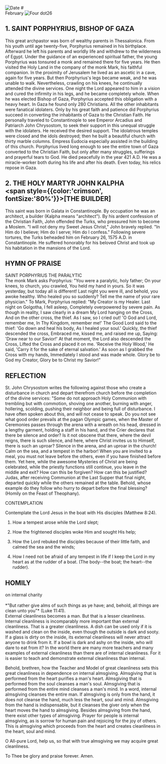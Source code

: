 
<RunningHead />
<Image src="/title-imprint.png" height={50} width={50} alt="Date" className="title-imprint"/>
# <div id="date">February <Image className="four-dot" src="/four-dot.png" height={15} width={15} alt="Four dot" />26</div>

## 1. SAINT PORPHYRIUS, BISHOP OF GAZA

This great archpastor was born of wealthy parents in Thessalonica. From his youth until age twenty-five, Porphyrius remained in his birthplace. Afterward he left his parents and worldly life and withdrew to the wilderness of Egypt. Under the guidance of an experienced spiritual father, the young Porphyrius was tonsured a monk and remained there for five years. He then visited the Holy Land in the company of the monk Mark, his faithful companion. In the proximity of Jerusalem he lived as an ascetic in a cave, again for five years. But then Porphyrius's legs became weak, and he was unable to walk. Nevertheless, crawling on his knees, he continually attended the divine services. One night the Lord appeared to him in a vision and cured the infirmity in his legs, and he became completely whole. When he was elected Bishop of Gaza, Porphyrius accepted this obligation with a heavy heart. In Gaza he found only 280 Christians. All the other inhabitants were fanatical idolaters. Only by his great faith and patience did Porphyrius succeed in converting the inhabitants of Gaza to the Christian Faith. He personally traveled to Constantinople to see Emperor Arcadius and Patriarch John Chrysostom, to seek their support in this unequal struggle with the idolaters. He received the desired support. The idolatrous temples were closed and the idols destroyed; then he built a beautiful church with thirty marble columns. Empress Eudocia especially assisted in the building of this church. Porphyrius lived long enough to see the entire town of Gaza converted to the Christian Faith, but only after many struggles, sufferings and prayerful tears to God. He died peacefully in the year 421 A.D. He was a miracle-worker both during his life and after his death. Even today, his relics repose in Gaza.

## 2. THE HOLY MARTYR JOHN KALPHA<br /><span style={{color:'crimson', fontSize:'80%'}}>[THE BUILDER]</span>

This saint was born in Galata in Constantinople. By occupation he was an architect, a builder (Kalpha means "architect"). By his ardent confession of the Christian Faith, John offended the Turks, who pressured him to become a Moslem. "I will not deny my Sweet Jesus Christ," John bravely replied. "In Him do I believe; Him do I serve; Him do I confess." Following severe tortures, the Turks beheaded him on February 26, 1575 A.D. in Constantinople. He suffered honorably for his beloved Christ and took up his habitation in the mansions of the Lord.


## HYMN OF PRAISE
<div style={{textAlign:'center', color:'crimson', fontWeight:'bold'}}>
SAINT PORPHYRIUS THE PARALYTIC
</div>
The monk Mark asks Porphyrius:  
"You were a paralytic, holy father;  
On your knees, to church, you crawled,  
You held my hand in yours.  
So it was yesterday, but today all is different!  
Last night you were ill, and behold, you awoke healthy.  
Who healed you so suddenly?  
Tell me the name of your rare physician."  
To Mark, Porphyrius replied:  
"My Creator is my Healer.  
Last night on Golgotha, I fell asleep,  
Completely overpowered by severe pain.  
As though in reality, I saw clearly in a dream  
My Lord hanging on the Cross,  
And on the other cross, the thief.  
As I saw, so I cried out!  
'O God and Lord, remember me,  
In Thy Kingdom, remember me!'  
The Good Lord said to the thief:  
'Go down and heal his body,  
As I healed your soul.'  
Quickly, the thief descended the cross,  
Embraced me, kissed me, and raised me up,  
Saying: 'Draw near to our Savior!'  
At that moment, the Lord also descended the Cross,  
Lifted the Cross and placed it on me.  
'Receive the Holy Wood,' He said,  
'Carry it for the sake of eternal salvation.'  
As soon as I grabbed the Cross with my hands,  
Immediately I stood and was made whole.  
Glory be to God my Creator,  
Glory be to Christ my Savior!"  


## REFLECTION

St. John Chrysostom writes the following against those who create a disturbance in church and depart therefrom church before the completion of the divine services: "Some do not approach Holy Communion with trembling but with commotion, shoving one another, burning with anger, hollering, scolding, pushing their neighbor and being full of disturbance. I have often spoken about this, and will not cease to speak. Do you not see what good order prevails at the pagan Olympic games, when the Master of Ceremonies passes through the arena with a wreath on his head, dressed in a lengthy garment, holding a staff in his hand, and the Crier declares that there be silence and order? Is it not obscene that there, where the devil reigns, there is such silence, and here, where Christ invites us to Himself, there is such an uproar? Silence in the arena, and an uproar in the church! Calm on the sea, and a tempest in the harbor! When you are invited to a meal, you must not leave before the others, even if you have finished before them. Yet here, while the awesome Mysteries of Christ are being celebrated, while the priestly functions still continue, you leave in the middle and exit? How can this be forgiven? How can this be justified? Judas, after receiving Communion at the Last Supper that final night, departed quickly while the others remained at the table. Behold, whose example do they follow who hurry to depart before the final blessing? (Homily on the Feast of Theophany).

CONTEMPLATION

Contemplate the Lord Jesus in the boat with His disciples (Matthew 8:24).

1. How a tempest arose while the Lord slept;

2. How the frightened disciples woke Him and sought His help;

3. How the Lord rebuked the disciples because of their little faith, and calmed the sea and the winds;

4. How I need not be afraid of any tempest in life if I keep the Lord in my heart as at the rudder of a boat. (The body--the boat; the heart--the rudder).


## HOMILY
<div style={{textAlign:'center', color:'crimson', fontWeight:'bold'}}>
on internal charity
</div><br />
<div style={{textAlign:'right'}}>
*"But rather give alms of such things as ye have; and, behold, all things are clean unto you"* (Luke 11:41).
</div>
External cleanliness becomes a man. But that is a lesser cleanliness. Internal cleanliness is incomparably more important than external cleanliness. That is a greater cleanliness. A dish can be used only if it is washed and clean on the inside, even though the outside is dark and sooty. If a glass is dirty on the inside, its external cleanliness will never attract anyone to drink from it. If a bowl is dark and ashy on the inside, who will dare to eat from it? In the world there are many more teachers and many examples of external cleanliness than there are of internal cleanliness. For it is easier to teach and demonstrate external cleanliness than internal.

Behold, brethren, how the Teacher and Model of great cleanliness sets this great cleanliness in dependence on internal almsgiving. Almsgiving that is performed from the heart purifies a man's heart. Almsgiving that is performed from the soul cleanses a man's soul. Almsgiving that is performed from the entire mind cleanses a man's mind. In a word, internal almsgiving cleanses the entire man. If almsgiving is only from the hand, it does not cleanse the hand, much less the heart, soul and mind. Almsgiving from the hand is indispensable, but it cleanses the giver only when the heart moves the hand to almsgiving. Besides almsgiving from the hand, there exist other types of almsgiving. Prayer for people is internal almsgiving, as is sorrow for human pain and rejoicing for the joy of others. This is almsgiving which proceeds from the heart and creates cleanliness in the heart, soul and mind.

O All-pure Lord, help us, so that with true almsgiving we may acquire great cleanliness.

To Thee be glory and praise forever. Amen.